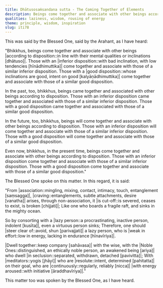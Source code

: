 ```yaml
---
title: Dhātusosaṁsandana sutta - The Coming Together of Elements
description: Beings come together and associate with other beings according to their disposition. Therefore, one should avoid associating with those that are lazy and keep company with the wise.
qualities: laziness, wisdom, rousing of energy
theme: principle, wisdom, inspiration
slug: iti78
---
```


This was said by the Blessed One, said by the Arahant, as I have heard:

"Bhikkhus, beings come together and associate with other beings |according to disposition::in line with their mental qualities or inclinations [dhātuso]|. Those with an |inferior disposition::with bad inclination, with low tendencies [hīnādhimuttika]| come together and associate with those of a similar inferior disposition. Those with a |good disposition::whose inclinations are good, intent on good [kalyāṇādhimuttika]| come together and associate with those of a similar good disposition.

In the past, too, bhikkhus, beings came together and associated with other beings according to disposition. Those with an inferior disposition came together and associated with those of a similar inferior disposition. Those with a good disposition came together and associated with those of a similar good disposition.

In the future, too, bhikkhus, beings will come together and associate with other beings according to disposition. Those with an inferior disposition will come together and associate with those of a similar inferior disposition. Those with a good disposition will come together and associate with those of a similar good disposition.

Even now, bhikkhus, in the present time, beings come together and associate with other beings according to disposition. Those with an inferior disposition come together and associate with those of a similar inferior disposition. Those with a good disposition come together and associate with those of a similar good disposition."

The Blessed One spoke on this matter. In this regard, it is said:

"From |association::mingling, mixing, contact, intimacy, touch, entanglement [saṃsagga]|, |craving::entanglements, subtle attachments, desire [vanatha]| arises,
through non-association, it |is cut-off::is severed, ceases to exist, is broken [chijjati]|;
Like one who boards a fragile raft,
and sinks in the mighty ocean.

So by consorting with a |lazy person::a procrastinating, inactive person, indolent [kusīta]|,
even a virtuous person sinks;
Therefore, one should |steer clear of::avoid, shun [parivajjati]| a lazy person,
who is |weak in effort::low in energy, lacking in endurance [hīnavīriya]|.

|Dwell together::keep company [sahāvasa]| with the wise,
with the |Noble Ones::distinguished, an ethically noble person, an awakened being [ariya]| who dwell |in seclusion::separated, withdrawn, detached [pavivitta]|;
With |meditators::yogis [jhāyi]| who are |resolute::intent, determined [pahitatta]| on their goal,
who are |continuously::regularly, reliably [nicca]| |with energy aroused::with initiative [āraddhavīriya]|."

This matter too was spoken by the Blessed One, as I have heard.